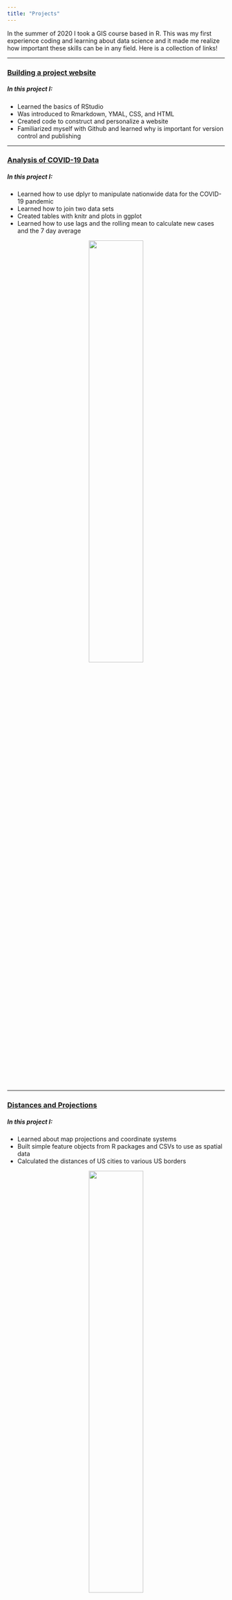 ```yaml
---
title: "Projects"
---
```


In the summer of 2020 I took a GIS course based in R. This was my first experience coding and learning about data science and it made me realize how important these skills can be in any field. Here is a collection of links! 

---

### [Building a project website](https://ewapman.github.io/)

##### In this project I:
- Learned the basics of RStudio
- Was introduced to Rmarkdown, YMAL, CSS, and HTML
- Created code to construct and personalize a website 
- Familiarized myself with Github and learned why is important for version control and publishing

---

### [Analysis of COVID-19 Data](https://ewapman.github.io/geog-176A-labs/lab-02.html)

##### In this project I:
- Learned how to use dplyr to manipulate nationwide data for the COVID-19 pandemic
- Learned how to join two data sets
- Created tables with knitr and plots in ggplot
- Learned how to use lags and the rolling mean to calculate new cases and the 7 day average 

<center>

![ ](./img/Lab2.png){width="50%"}

</center>

---

### [Distances and Projections](https://ewapman.github.io/geog-176A-labs/lab-03.html)

##### In this project I:
- Learned about map projections and coordinate systems 
- Built simple feature objects from R packages and CSVs to use as spatial data 
- Calculated the distances of US cities to various US borders 


<center>

![ ](./img/Lab3.png){width="50%"}

</center>

---

### [Tesselations, Point-in-Polygon](https://ewapman.github.io/geog-176A-labs/lab-04.html)

##### In this project I:
- Used tessellations to analyze dam data across the United States
- Learned the importance of geometric simplification for calculations of large data sets 
- Wrote functions to simplify the coding process
- Used point-in-polygon counts on tessellation plots of the United States for visualization of dam distribution
- Made a leaflet map representing the largest, at risk flood control dams in each state

<center>

![ ](./img/Lab4.png){width="50%"}
</center>

---

### [Raster Analysis](https://ewapman.github.io/geog-176A-labs/lab-05.html)

##### In this project I:
- Used Landsat 8 raster data to analyze flooding in a defined area of interest
- Manipulated RGB channels for Landsat imagery  
- Learned how to use various threshold techniques to find surface water 
- Calculated the kmeans to determine the accuracy of the binary raster layers

<center>

![ ](./img/Lab5.png){width="50%"}
</center>

---

### [Flood Risk in Mission Creek: Past, Present, Future](https://ewapman.github.io/geog-176A-labs/lab-06.html)

##### In this project I:
- Used USGS water data to analyze the impact of flooding on buildings near Mission Creek
- Created a hillshade raster for visualization and a HAND raster to assess flood water levels
- Created a static and animated plot of the flooded area and impacted buildings

<center>

![ ](./img/Lab6.png){width="50%"}

</center>



